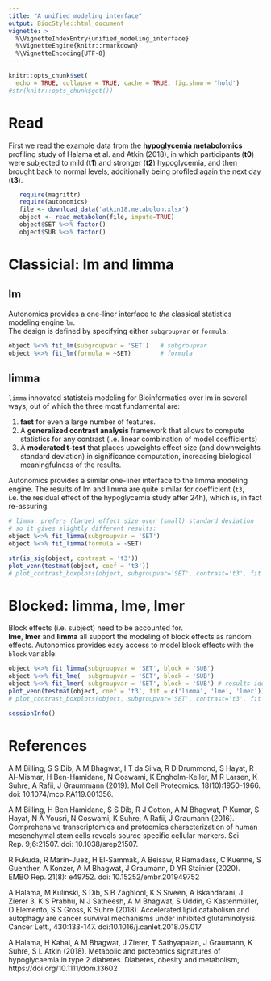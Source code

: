 ```yaml
---
title: "A unified modeling interface"
output: BiocStyle::html_document
vignette: >
  %\VignetteIndexEntry{unified_modeling_interface}
  %\VignetteEngine{knitr::rmarkdown}
  %\VignetteEncoding{UTF-8}
---
```


```r
knitr::opts_chunk$set(
  echo = TRUE, collapse = TRUE, cache = TRUE, fig.show = 'hold')
#str(knitr::opts_chunk$get())
```
<!-- ![ ](https://bitbucket.org/graumannlabtools/autonomics/downloads/read_prepro_analyze.png) -->


# Read 

First we read the example data from the **hypoglycemia metabolomics** profiling study of Halama et al. and Atkin (2018), in which participants (**t0**) were subjected to mild (**t1**) and  stronger (**t2**) hypoglycemia, and then brought back to normal levels, additionally being profiled again the next day (**t3**).

```r
   require(magrittr)
   require(autonomics)
   file <- download_data('atkin18.metabolon.xlsx')
   object <- read_metabolon(file, impute=TRUE)
   object$SET %<>% factor()
   object$SUB %<>% factor()
```

# Classicial: **lm** and **limma**

## lm {-}

Autonomics provides a one-liner interface to *the* classical statistics modeling engine `lm`.  
The design is defined by specifying either `subgroupvar` or  `formula`:

```r
object %<>% fit_lm(subgroupvar = 'SET')   # subgroupvar
object %<>% fit_lm(formula = ~SET)        # formula
```
## limma {-}

`limma` innovated statistcis modeling for Bioinformatics over lm in several ways, out of which the three most fundamental are:

(1) **fast** for even a large number of features.
(2) A **generalized contrast analysis** framework that allows to compute statistics for any contrast (i.e. linear combination of model coefficients)
(3) A **moderated t-test** that places upweights effect size (and downweights standard deviation) in significance computation, increasing biological meaningfulness of the results.

Autonomics provides a similar one-liner interface to the limma modeling engine.
The results of lm and limma are quite similar for coefficient (`t3`, i.e. the residual effect of the hypoglycemia study after 24h), which is, in fact re-assuring.

```r
# limma: prefers (large) effect size over (small) standard deviation
# so it gives slightly different results:
object %<>% fit_limma(subgroupvar = 'SET')
object %<>% fit_limma(formula = ~SET)

str(is_sig(object, contrast = 't3'))
plot_venn(testmat(object, coef = 't3'))
# plot_contrast_boxplots(object, subgroupvar='SET', contrast='t3', fit = c('lm', 'limma'))
```

# Blocked: **limma**, **lme**, **lmer**

Block effects (i.e. subject) need to be accounted for.  
**lme**, **lmer** and **limma** all support the modeling of block effects as random effects.
Autonomics provides easy access to model block effects with the `block` variable:


```r
object %<>% fit_limma(subgroupvar = 'SET', block = 'SUB')
object %<>% fit_lme(  subgroupvar = 'SET', block = 'SUB')
object %<>% fit_lmer( subgroupvar = 'SET', block = 'SUB') # results identical for this basic 
plot_venn(testmat(object, coef = 't3', fit = c('limma', 'lme', 'lmer')))
# plot_contrast_boxplots(object, subgroupvar='SET', contrast='t3', fit = c('lm', 'limma'))
```

```r
sessionInfo()
```


# References {-}

A  M Billing, S S Dib, A M Bhagwat, I T da Silva, R D Drummond, S Hayat, R Al-Mismar, H Ben-Hamidane, N Goswami, K Engholm-Keller, M R Larsen, K Suhre, A Rafii, J Graummann (2019). Mol Cell Proteomics. 18(10):1950-1966. doi: 10.1074/mcp.RA119.001356.

A M Billing, H Ben Hamidane, S S Dib, R J Cotton, A M Bhagwat, P Kumar, S Hayat, N A Yousri, N Goswami, K Suhre, A Rafii, J Graumann (2016). Comprehensive transcriptomics and proteomics characterization of human mesenchymal stem cells reveals source specific cellular markers. Sci Rep. 9;6:21507. doi: 10.1038/srep21507.

R Fukuda, R Marin-Juez, H El-Sammak, A Beisaw, R Ramadass, C Kuenne, S Guenther, A Konzer, A M Bhagwat, J Graumann, D YR Stainier (2020). EMBO Rep. 21(8): e49752. doi: 10.15252/embr.201949752

A Halama, M Kulinski, S Dib, S B Zaghlool, K S Siveen, A Iskandarani, J Zierer 3, K S Prabhu, N J Satheesh, A M Bhagwat, S Uddin, G Kastenmüller, O Elemento, S S Gross, K Suhre (2018). Accelerated lipid catabolism and autophagy are cancer survival mechanisms under inhibited glutaminolysis. Cancer Lett., 430:133-147. doi:10.1016/j.canlet.2018.05.017

A Halama, H Kahal, A M Bhagwat, J Zierer, T Sathyapalan, J Graumann, K Suhre, S L Atkin (2018). Metabolic and proteomics signatures of hypoglycaemia in type 2 diabetes. Diabetes, obesity and metabolism,  https://doi.org/10.1111/dom.13602











